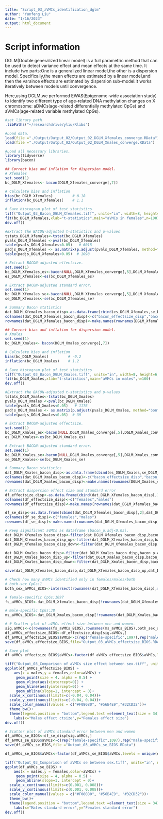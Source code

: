 ```yaml
---
title: "Script_03_aVMCs_identification_dglm"
author: "Yunfeng Liu"
date: "1/16/2023"
output: html_document
---
```

# Script information 

DGLM(Double generalized linear model) is a full parametric method that can be used to detect variance effect and mean effects at the same time. It include two parts:One is a generalized linear model,the other is a dispersion model. Specifically,the mean effects are estimated by a linear model,and then the varaince effects are estimated by dispersion sub-model.It works iteratively between models until convergence.

Here,using DGLM,we performed EWAS(Epigenome-wide association study) to identify two different type of age-related DNA methylation changes on X chromosome: aDMCs(age-related differentially methylated CpGs) and aVMCs(age-related variable methylated CpGs).

```r
#set library path.
.libPaths("~/researchdrive/yliu/Rlibs")
```

```r
#Load data.
load(file ="./Output/Output_02/Output_02_DGLM_Xfemales_converge.RData")
load(file ="./Output/Output_02/Output_02_DGLM_Xmales_converge.RData")
```

```r
#Load all necessary libraries.
library(tidyverse)
library(bacon)
```


```r
## Correct bias and inflation for dispersion model.
# Xfemales
set.seed(1)
bc_DGLM_Xfemales<- bacon(DGLM_Xfemales_converge[,7])

# Calculate bias and inflation
bias(bc_DGLM_Xfemales)         # 0.18   
inflation(bc_DGLM_Xfemales)    # 1.1

# Save histogram plot of test statistics 
tiff("Output_03_Bacon_DGLM_Xfemales.tiff", units="in", width=8, height=6, res=600,compression = 'lzw')
fit(bc_DGLM_Xfemales,xlab="t-statistics",main="aVMCs in females",n=100)
dev.off()

#Extract the BACON-adjusted t-statistics and p-values
tstats_DGLM_Xfemales<-tstat(bc_DGLM_Xfemales)
pvals_DGLM_Xfemales <-pval(bc_DGLM_Xfemales)
table(pvals_DGLM_Xfemales<0.05)   # 6015  
padjs_DGLM_Xfemales <- as.matrix(p.adjust(pvals_DGLM_Xfemales, method="bonf")) 
table(padjs_DGLM_Xfemales<0.05)  # 1098   

# Extract BACON-adjusted effectsize.
set.seed(1)
bc_DGLM_Xfemales_es<-bacon(NULL,DGLM_Xfemales_converge[,5],DGLM_Xfemales_converge[,6])
es_DGLM_Xfemales<-es(bc_DGLM_Xfemales_es)

# Extract BACON-adjusted standard error.
set.seed(1)
bc_DGLM_Xfemales_se<-bacon(NULL,DGLM_Xfemales_converge[,5],DGLM_Xfemales_converge[,6])
se_DGLM_Xfemales<-se(bc_DGLM_Xfemales_se)

# Summary Bacon statistics
dat_DGLM_Xfemales_bacon_disp<-as.data.frame(cbind(es_DGLM_Xfemales,se_DGLM_Xfemales,tstats_DGLM_Xfemales,pvals_DGLM_Xfemales,padjs_DGLM_Xfemales))
colnames(dat_DGLM_Xfemales_bacon_disp)<-c("bacon_effectsize_disp","bacon_std.error_disp","bacon_tstatistics_disp","bacon_pval_disp","bacon_p.adj_disp")
rownames(dat_DGLM_Xfemales_bacon_disp)<-make.names(rownames(DGLM_Xfemales_converge),unique = TRUE)
```


```r
## Correct bias and inflation for dispersion model.
# Xmales
set.seed(1)
bc_DGLM_Xmales<- bacon(DGLM_Xmales_converge[,7])

# Calculate bias and inflation
bias(bc_DGLM_Xmales)         # -0.2   
inflation(bc_DGLM_Xmales)    # 1.2

# Save histogram plot of test statistics 
tiff("Output_03_Bacon_DGLM_Xmales.tiff", units="in", width=8, height=6, res=600,compression = 'lzw')
fit(bc_DGLM_Xmales,xlab="t-statistics",main="aVMCs in males",n=100)
dev.off()

#Extract the BACON-adjusted t-statistics and p-values
tstats_DGLM_Xmales<-tstat(bc_DGLM_Xmales)
pvals_DGLM_Xmales <-pval(bc_DGLM_Xmales)
table(pvals_DGLM_Xmales<0.05)   # 1176  
padjs_DGLM_Xmales <- as.matrix(p.adjust(pvals_DGLM_Xmales, method="bonf")) 
table(padjs_DGLM_Xmales<0.05)  # 39   

# Extract BACON-adjusted effectsize.
set.seed(1)
bc_DGLM_Xmales_es<-bacon(NULL,DGLM_Xmales_converge[,5],DGLM_Xmales_converge[,6])
es_DGLM_Xmales<-es(bc_DGLM_Xmales_es)

# Extract BACON-adjusted standard error.
set.seed(1)
bc_DGLM_Xmales_se<-bacon(NULL,DGLM_Xmales_converge[,5],DGLM_Xmales_converge[,6])
se_DGLM_Xmales<-se(bc_DGLM_Xmales_se)

# Summary Bacon statistics
dat_DGLM_Xmales_bacon_disp<-as.data.frame(cbind(es_DGLM_Xmales,se_DGLM_Xmales,tstats_DGLM_Xmales,pvals_DGLM_Xmales,padjs_DGLM_Xmales))
colnames(dat_DGLM_Xmales_bacon_disp)<-c("bacon_effectsize_disp","bacon_std.error_disp","bacon_tstatistics_disp","bacon_pval_disp","bacon_p.adj_disp")  
rownames(dat_DGLM_Xmales_bacon_disp)<-make.names(rownames(DGLM_Xmales_converge),unique = TRUE)     
```

```r
# Extract dispersion effect size and standard error
df_effectsize_disp<-as.data.frame(cbind(dat_DGLM_Xfemales_bacon_disp[,1],dat_DGLM_Xmales_bacon_disp[,1]))
colnames(df_effectsize_disp)<-c("females","males")
rownames(df_effectsize_disp)<-make.names(rownames(dat_DGLM_Xfemales_bacon_disp), unique=TRUE)

df_se_disp<-as.data.frame(cbind(dat_DGLM_Xfemales_bacon_disp[,2],dat_DGLM_Xmales_bacon_disp[,2]))
colnames(df_se_disp)<-c("females","males")
rownames(df_se_disp)<-make.names(rownames(dat_DGLM_Xfemales_bacon_disp), unique=TRUE)

# Keep significant aVMCs as dataframe (bacon_p.adj<0.05).
dat_DGLM_Xfemales_bacon_disp<-filter(dat_DGLM_Xfemales_bacon_disp,bacon_p.adj_disp<0.05) # 1098
dat_DGLM_Xfemales_bacon_disp_up<-filter(dat_DGLM_Xfemales_bacon_disp,bacon_effectsize_disp>0) # 1098
dat_DGLM_Xfemales_bacon_disp_down<-filter(dat_DGLM_Xfemales_bacon_disp,bacon_effectsize_disp<0) # 0

dat_DGLM_Xmales_bacon_disp<-filter(dat_DGLM_Xmales_bacon_disp,bacon_p.adj_disp<0.05)  # 39
dat_DGLM_Xmales_bacon_disp_up<-filter(dat_DGLM_Xmales_bacon_disp,bacon_effectsize_disp>0) # 38
dat_DGLM_Xmales_bacon_disp_down<-filter(dat_DGLM_Xmales_bacon_disp,bacon_effectsize_disp<0) # 1

save(dat_DGLM_Xfemales_bacon_disp,dat_DGLM_Xfemales_bacon_disp_up,dat_DGLM_Xmales_bacon_disp,dat_DGLM_Xmales_bacon_disp_down,dat_DGLM_Xmales_bacon_disp_up,file = "Output_03_Catalogue_aVMCs_BIOS.RData")
```


```r
# Check how many aVMCs identified only in females/males/both
# both-sex CpGs:1
both_sex_aVMCs_BIOS<-intersect(rownames(dat_DGLM_Xfemales_bacon_disp),rownames(dat_DGLM_Xmales_bacon_disp))

# female-specific CpGs:1097
fs_aVMCs_BIOS<-dat_DGLM_Xfemales_bacon_disp[!rownames(dat_DGLM_Xfemales_bacon_disp)%in%both_sex_aVMCs_BIOS,]

# male-specific CpGs:38
ms_aVMCs_BIOS<-dat_DGLM_Xmales_bacon_disp[!rownames(dat_DGLM_Xmales_bacon_disp)%in%both_sex_aVMCs_BIOS,]
```


```r
# # Scatter plot of aVMCs effect size between men and women.
sig.aVMCs<-c(rownames(fs_aVMCs_BIOS),rownames(ms_aVMCs_BIOS),both_sex_aVMCs_BIOS)
df_aVMCs_effectsize_BIOS<-df_effectsize_disp[sig.aVMCs,]
df_aVMCs_effectsize_BIOS$aVMCs<-c(rep("female-specific",1097),rep("male-specific",38),rep("both-sex",1))
save(df_aVMCs_effectsize_BIOS,file="Output_03_aVMCs_effectsize_BIOS.RData")

# Save plot
df_aVMCs_effectsize_BIOS$aVMCs<-factor(df_aVMCs_effectsize_BIOS$aVMCs,levels = unique(df_aVMCs_effectsize_BIOS$aVMCs))

tiff("Output_03_Comparison of aVMCs size effect between sex.tiff", units="in", width=16, height=13, res=600,compression = 'lzw')
ggplot(df_aVMCs_effectsize_BIOS) +
    aes(x = males,y = females,color=aVMCs) +
     geom_point(size = 4, alpha = 0.5) +
     geom_vline(aes(xintercept=0)) +
     geom_hline(aes(yintercept=0)) +
     geom_abline(slope=1, intercept = 0)+
  scale_x_continuous(limits=c(-0.04, 0.04))+
  scale_y_continuous(limits=c(-0.04, 0.04))+
  scale_color_manual(values = c("#F08080", "#56B4E9","#32CD32"))+
  theme_bw()+
  theme(legend.position = "bottom",legend.text =element_text(size = 34),legend.title = element_text(size = 34),axis.title.x = element_text(size = 34),axis.title.y = element_text(size = 34),axis.text.x = element_text(size = 34),axis.text.y = element_text(size = 34))+
    labs(x="Males effect ctsize",y="Females effect size")
dev.off()
```

```r
# Scatter plot of aVMCs standard error between men and women
df_aVMCs_se_BIOS<-df_se_disp[sig.aVMCs,]
df_aVMCs_se_BIOS$aVMCs<-c(rep("female-specific",1097),rep("male-specific",38),rep("both-sex",1))
save(df_aVMCs_se_BIOS,file ="Output_03_aVMCs_se_BIOS.RData")

df_aVMCs_se_BIOS$aVMCs<-factor(df_aVMCs_se_BIOS$aVMCs,levels = unique(df_aVMCs_se_BIOS$aVMCs))

tiff("Output_03_Comparison of aVMCs se between sex.tiff", units="in", width=16, height=13, res=600,compression = 'lzw')
ggplot(df_aVMCs_se_BIOS) +
    aes(x = males,y = females,color=aVMCs) +
     geom_point(size = 4, alpha = 0.5) +
     geom_abline(slope=1, intercept = 0)+
  scale_x_continuous(limits=c(0.001, 0.008))+
  scale_y_continuous(limits=c(0.001, 0.008))+
  scale_color_manual(values = c("#F08080", "#56B4E9", "#32CD32"))+
  theme_bw()+
  theme(legend.position = "bottom",legend.text =element_text(size = 34),legend.title = element_text(size = 34),axis.title.x = element_text(size = 34),axis.title.y = element_text(size = 34),axis.text.x = element_text(size = 34),axis.text.y = element_text(size = 34))+
    labs(x="Males standard error",y="Females standard error") 
dev.off()
```




































